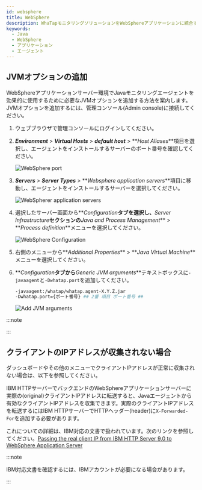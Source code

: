 ```yaml
---
id: websphere
title: WebSphere
description: WhaTapモニタリングソリューションをWebSphereアプリケーションに統合するためのJVM(Java Virtual Machine) オプションの追加方法についての詳細な案内を提供します。本文書は、Javaエージェントのインストール後、WebSphereアプリケーションの性能および可用性をモニタリングするために必要なJVM設定を適用する手順を説明します。エージェントをインストールする際に必要なJVMオプションの構成とWebSphereとの統合に最適な設定方法、ヒープヒストグラムの照会方法が含まれています。
keywords:
  - Java
  - WebSphere
  - アプリケーション
  - エージェント
---
```


## JVMオプションの追加

WebSphereアプリケーションサーバー環境でJavaモニタリングエージェントを効果的に使用するために必要なJVMオプションを追加する方法を案内します。JVMオプションを追加するには、管理コンソール(Admin console)に接続してください。

1. ウェブブラウザで管理コンソールにログインしてください。

2. **_Environment_** > **_Virtual Hosts_** > **_default host_** > **_Host Aliases_**項目を選択し、エージェントをインストールするサーバーのポート番号を確認してください。

   ![WebSphere port](https://img.whatap.io/media/agent_java/install/330.png)

3. **_Servers_** > **_Server Types_** > **_Websphere application servers_**項目に移動し、エージェントをインストールするサーバーを選択してください。

   ![WebSpherer application servers](https://img.whatap.io/media/agent_java/install/300.png)

4. 選択したサーバー画面から**_Configuration_**タブを選択し、**_Server Infrastructure_**セクションの**_Java and Process Management_** > **_Process definition_**メニューを選択してください。

   ![WebSphere Configuration](https://img.whatap.io/media/agent_java/install/310.png)

5. 右側のメニューから**_Additional Properties_** > **_Java Virtual Machine_**メニューを選択してください。

6. **_Configuration_**タブから**_Generic JVM arguments_**テキストボックスに`-javaagent`と`-Dwhatap.port`を追加してください。

   ```bash
   -javaagent:/whatap/whatap.agent-X.Y.Z.jar
   -Dwhatap.port={ポート番号} ## 2番 項目 ポート番号 ##
   ```

   ![Add JVM arguments](https://img.whatap.io/media/agent_java/install/340.png)

:::note


<Java17 />

:::


<Setheapmemory />

## クライアントのIPアドレスが収集されない場合

ダッシュボードやその他のメニューでクライアントIPアドレスが正常に収集されない場合は、以下を参照してください。 

IBM HTTPサーバーでバックエンドのWebSphereアプリケーションサーバーに実際の(original)クライアントIPアドレスに転送すると、Javaエージェントから有効なクライアントIPアドレスを収集できます。実際のクライアントIPアドレスを転送するにはIBM HTTPサーバーでHTTPヘッダー(header)に`X-Forwarded-For`を追加する必要があります。 

これについての詳細は、IBM対応の文書で扱われています。次のリンクを参照してください。[Passing the real client IP from IBM HTTP Server 9.0 to WebSphere Application Server](https://www.ibm.com/support/pages/passing-real-client-ip-ibm-http-server-90-websphere-application-server)

:::note

IBM対応文書を確認するには、IBMアカウントが必要になる場合があります。

:::


<Nextstep />

